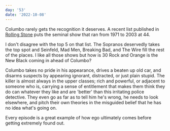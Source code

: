 ```yaml
---
day: '53'
date: '2022-10-08'
---
```


Columbo rarely gets the recognition it deserves. A recent list published in [Rolling Stone](https://www.rollingstone.com/tv-movies/tv-movie-lists/100-greatest-tv-shows-of-all-time-105998) puts the seminal show that ran from 1971 to 2003 at 44.

I don't disagree with the top 5 on that list. The Sopranos deservedly takes the top spot and Seinfeld, Mad Men, Breaking Bad, and The Wire fill the rest of the places. I like all those shows but how is 30 Rock and Orange is the New Black coming in ahead of Columbo?

Columbo takes no pride in his appearance, drives a beaten up old car, and disarms suspects by appearing ignorant, distracted, or just plain stupid. The killer is almost always in the upper classes; rich and powerful, or adjacent to someone who is, carrying a sense of entitlement that makes them think they do can whatever they like and are 'better' than this irritating police detective. They even go as far as to tell him he's wrong, he needs to look elsewhere, and pitch their own theories in the misguided belief that he has no idea what's going on.

Every episode is a great example of how ego ultimately comes before getting extremely found out.
